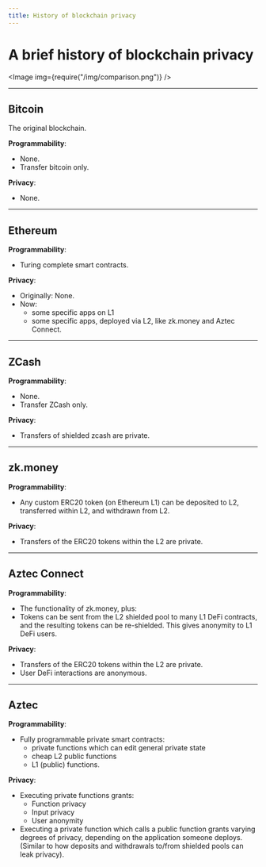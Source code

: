 ```yaml
---
title: History of blockchain privacy
---
```



# A brief history of blockchain privacy

<Image img={require("/img/comparison.png")} />

---

## Bitcoin

The original blockchain.

**Programmability**:

- None.
- Transfer bitcoin only.

**Privacy**:

- None.

---

## Ethereum

**Programmability**:

- Turing complete smart contracts.

**Privacy**:

- Originally: None.
- Now:
  - some specific apps on L1
  - some specific apps, deployed via L2, like zk.money and Aztec Connect.

---

## ZCash

**Programmability**:

- None.
- Transfer ZCash only.

**Privacy**:

- Transfers of shielded zcash are private.

---

## zk.money

**Programmability**:

- Any custom ERC20 token (on Ethereum L1) can be deposited to L2, transferred within L2, and withdrawn from L2.

**Privacy**:

- Transfers of the ERC20 tokens within the L2 are private.

---

## Aztec Connect

**Programmability**:

- The functionality of zk.money, plus:
- Tokens can be sent from the L2 shielded pool to many L1 DeFi contracts, and the resulting tokens can be re-shielded. This gives anonymity to L1 DeFi users.

**Privacy**:

- Transfers of the ERC20 tokens within the L2 are private.
- User DeFi interactions are anonymous.

---

## Aztec

**Programmability**:

- Fully programmable private smart contracts:
  - private functions which can edit general private state
  - cheap L2 public functions
  - L1 (public) functions.

**Privacy**:

- Executing private functions grants:
  - Function privacy
  - Input privacy
  - User anonymity
- Executing a private function which calls a public function grants varying degrees of privacy, depending on the application someone deploys. (Similar to how deposits and withdrawals to/from shielded pools can leak privacy).
